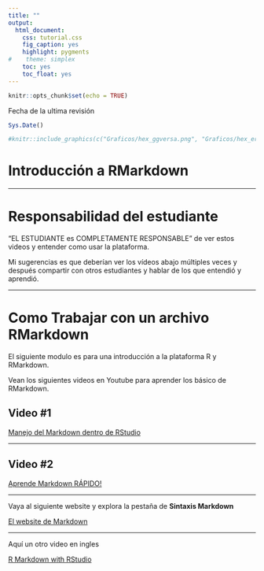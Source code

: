 ```yaml
---
title: ""
output:
  html_document:
    css: tutorial.css
    fig_caption: yes
    highlight: pygments
#    theme: simplex
    toc: yes
    toc_float: yes
---
```


```r
knitr::opts_chunk$set(echo = TRUE)
```

Fecha de la ultima revisión
```r

Sys.Date()
```


```{=html}
<style>
.list-group-item.active, .list-group-item.active:focus, .list-group-item.active:hover {
    background-color: #7b802a;
}
</style>
```




```r
#knitr::include_graphics(c("Graficos/hex_ggversa.png", "Graficos/hex_error.png"))
```



# Introducción a RMarkdown

***
# Responsabilidad del estudiante

"EL ESTUDIANTE es COMPLETAMENTE RESPONSABLE" de ver estos videos y entender como usar la plataforma.

Mi sugerencias es que deberían ver los vídeos abajo múltiples veces y después compartir con otros estudiantes y hablar de los que entendió y aprendió.  

***
# Como Trabajar con un archivo RMarkdown

El siguiente modulo es para una introducción a la plataforma R y RMarkdown.

Vean los siguientes videos en Youtube para aprender los básico de RMarkdown. 

## Video #1

[Manejo del Markdown dentro de RStudio](https://www.youtube.com/watch?v=IPeOWx8KYkI)

***
## Video #2

[Aprende Markdown RÁPIDO!](https://www.youtube.com/watch?v=y6XdzBNC0_0)

***
Vaya al siguiente website y explora la pestaña de **Sintaxis Markdown**

[El website de Markdown](https://markdown.es) 


***

Aquí un otro video en ingles

[R Markdown with RStudio](https://www.youtube.com/watch?v=DNS7i2m4sB0)



